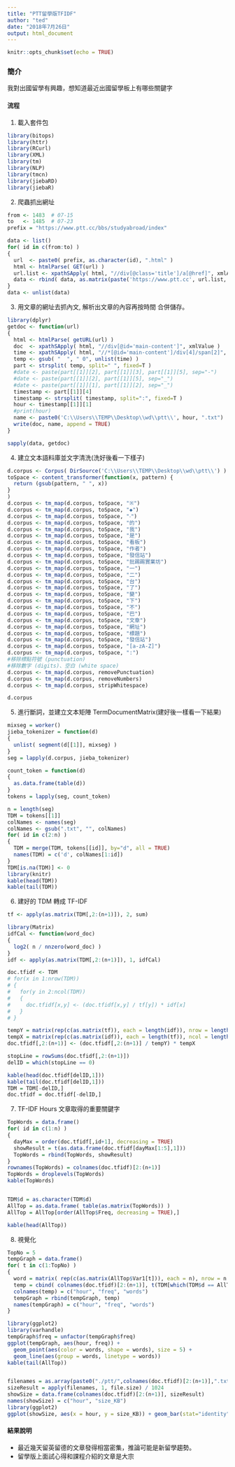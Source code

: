 ```yaml
---
title: "PTT留學版TFIDF"
author: "ted"
date: "2018年7月26日"
output: html_document
---
```


```r
knitr::opts_chunk$set(echo = TRUE)
```

### 簡介
我對出國留學有興趣，想知道最近出國留學板上有哪些關鍵字



#### 流程

1. 載入套件包

```r
library(bitops)
library(httr)
library(RCurl)
library(XML)
library(tm)
library(NLP)
library(tmcn)
library(jiebaRD)
library(jiebaR)

```

2. 爬蟲抓出網址

```r
from <- 1483  # 07-15
to   <- 1485  # 07-23
prefix = "https://www.ptt.cc/bbs/studyabroad/index"

data <- list()
for( id in c(from:to) )
{
  url  <- paste0( prefix, as.character(id), ".html" )
  html <- htmlParse( GET(url) )
  url.list <- xpathSApply( html, "//div[@class='title']/a[@href]", xmlAttrs )
  data <- rbind( data, as.matrix(paste('https://www.ptt.cc', url.list, sep='')) )
}
data <- unlist(data)
```

3. 用文章的網址去抓內文, 解析出文章的內容再按時間 合併儲存。

```r
library(dplyr)
getdoc <- function(url)
{
  html <- htmlParse( getURL(url) )
  doc  <- xpathSApply( html, "//div[@id='main-content']", xmlValue )
  time <- xpathSApply( html, "//*[@id='main-content']/div[4]/span[2]", xmlValue )
  temp <- gsub( "  ", " 0", unlist(time) )
  part <- strsplit( temp, split=" ", fixed=T )
  #date <- paste(part[[1]][2], part[[1]][3], part[[1]][5], sep="-")
  #date <- paste(part[[1]][2], part[[1]][5], sep="_")
  #date <- paste(part[[1]][1], part[[1]][2], sep="_")
  timestamp <- part[[1]][4]
  timestamp <- strsplit( timestamp, split=":", fixed=T )
  hour <- timestamp[[1]][1]
  #print(hour)
  name <- paste0('C:\\Users\\TEMP\\Desktop\\wd\\ptt\\', hour, ".txt")
  write(doc, name, append = TRUE)
}

sapply(data, getdoc)
```

4. 建立文本語料庫並文字清洗(洗好後看一下樣子)

```r
d.corpus <- Corpus( DirSource('C:\\Users\\TEMP\\Desktop\\wd\\ptt\\') )
toSpace <- content_transformer(function(x, pattern) {
  return (gsub(pattern, " ", x))
}
)
d.corpus <- tm_map(d.corpus, toSpace, "※")
d.corpus <- tm_map(d.corpus, toSpace, "◆")
d.corpus <- tm_map(d.corpus, toSpace, "‧")
d.corpus <- tm_map(d.corpus, toSpace, "的")
d.corpus <- tm_map(d.corpus, toSpace, "我")
d.corpus <- tm_map(d.corpus, toSpace, "是")
d.corpus <- tm_map(d.corpus, toSpace, "看板")
d.corpus <- tm_map(d.corpus, toSpace, "作者")
d.corpus <- tm_map(d.corpus, toSpace, "發信站")
d.corpus <- tm_map(d.corpus, toSpace, "批踢踢實業坊")
d.corpus <- tm_map(d.corpus, toSpace, "一")
d.corpus <- tm_map(d.corpus, toSpace, "二")
d.corpus <- tm_map(d.corpus, toSpace, "台")
d.corpus <- tm_map(d.corpus, toSpace, "了")
d.corpus <- tm_map(d.corpus, toSpace, "變")
d.corpus <- tm_map(d.corpus, toSpace, "下")
d.corpus <- tm_map(d.corpus, toSpace, "不")
d.corpus <- tm_map(d.corpus, toSpace, "巴")
d.corpus <- tm_map(d.corpus, toSpace, "文章")
d.corpus <- tm_map(d.corpus, toSpace, "網址")
d.corpus <- tm_map(d.corpus, toSpace, "標題")
d.corpus <- tm_map(d.corpus, toSpace, "發信站")
d.corpus <- tm_map(d.corpus, toSpace, "[a-zA-Z]")
d.corpus <- tm_map(d.corpus, toSpace, ":")
#移除標點符號 (punctuation)
#移除數字 (digits)、空白 (white space)
d.corpus <- tm_map(d.corpus, removePunctuation)
d.corpus <- tm_map(d.corpus, removeNumbers)
d.corpus <- tm_map(d.corpus, stripWhitespace)

d.corpus
```

5. 進行斷詞，並建立文本矩陣 TermDocumentMatrix(建好後一樣看一下結果)

```r
mixseg = worker()
jieba_tokenizer = function(d)
{
  unlist( segment(d[[1]], mixseg) )
}
seg = lapply(d.corpus, jieba_tokenizer)

count_token = function(d)
{
  as.data.frame(table(d))
}
tokens = lapply(seg, count_token)

n = length(seg)
TDM = tokens[[1]]
colNames <- names(seg)
colNames <- gsub(".txt", "", colNames)
for( id in c(2:n) )
{
  TDM = merge(TDM, tokens[[id]], by="d", all = TRUE)
  names(TDM) = c('d', colNames[1:id])
}
TDM[is.na(TDM)] <- 0
library(knitr)
kable(head(TDM))
kable(tail(TDM))
```

6. 建好的 TDM 轉成 TF-IDF

```r
tf <- apply(as.matrix(TDM[,2:(n+1)]), 2, sum)

library(Matrix)
idfCal <- function(word_doc)
{ 
  log2( n / nnzero(word_doc) ) 
}
idf <- apply(as.matrix(TDM[,2:(n+1)]), 1, idfCal)

doc.tfidf <- TDM
# for(x in 1:nrow(TDM))
# {
#   for(y in 2:ncol(TDM))
#   {
#     doc.tfidf[x,y] <- (doc.tfidf[x,y] / tf[y]) * idf[x]
#   }
# }

tempY = matrix(rep(c(as.matrix(tf)), each = length(idf)), nrow = length(idf))
tempX = matrix(rep(c(as.matrix(idf)), each = length(tf)), ncol = length(tf), byrow = TRUE)
doc.tfidf[,2:(n+1)] <- (doc.tfidf[,2:(n+1)] / tempY) * tempX

stopLine = rowSums(doc.tfidf[,2:(n+1)])
delID = which(stopLine == 0)

kable(head(doc.tfidf[delID,1]))
kable(tail(doc.tfidf[delID,1]))
TDM = TDM[-delID,]
doc.tfidf = doc.tfidf[-delID,]
```

7. TF-IDF Hours 文章取得的重要關鍵字

```r
TopWords = data.frame()
for( id in c(1:n) )
{
  dayMax = order(doc.tfidf[,id+1], decreasing = TRUE)
  showResult = t(as.data.frame(doc.tfidf[dayMax[1:5],1]))
  TopWords = rbind(TopWords, showResult)
}
rownames(TopWords) = colnames(doc.tfidf)[2:(n+1)]
TopWords = droplevels(TopWords)
kable(TopWords)


TDM$d = as.character(TDM$d)
AllTop = as.data.frame( table(as.matrix(TopWords)) )
AllTop = AllTop[order(AllTop$Freq, decreasing = TRUE),]

kable(head(AllTop))
```

8. 視覺化

```r
TopNo = 5
tempGraph = data.frame()
for( t in c(1:TopNo) )
{
  word = matrix( rep(c(as.matrix(AllTop$Var1[t])), each = n), nrow = n )
  temp = cbind( colnames(doc.tfidf)[2:(n+1)], t(TDM[which(TDM$d == AllTop$Var1[t]), 2:(n+1)]), word )
  colnames(temp) = c("hour", "freq", "words")
  tempGraph = rbind(tempGraph, temp)
  names(tempGraph) = c("hour", "freq", "words")
}

library(ggplot2)
library(varhandle)
tempGraph$freq = unfactor(tempGraph$freq)
ggplot(tempGraph, aes(hour, freq)) + 
  geom_point(aes(color = words, shape = words), size = 5) +
  geom_line(aes(group = words, linetype = words))
kable(tail(AllTop))


filenames = as.array(paste0("./ptt/",colnames(doc.tfidf)[2:(n+1)],".txt"))
sizeResult = apply(filenames, 1, file.size) / 1024
showSize = data.frame(colnames(doc.tfidf)[2:(n+1)], sizeResult)
names(showSize) = c("hour", "size_KB")
library(ggplot2)
ggplot(showSize, aes(x = hour, y = size_KB)) + geom_bar(stat="identity")
```

#### 結果說明 

* 最近幾天留英留德的文章發得相當密集，推論可能是新留學趨勢。
* 留學版上面試心得和課程介紹的文章是大宗

